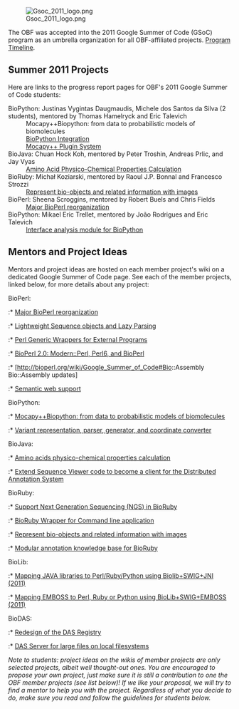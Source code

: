[[Image:Gsoc_2011_logo.png|right|link=http://code.google.com/soc]] 

The OBF was accepted into the 2011 Google Summer of Code (GSoC) program as an umbrella organization for all OBF-affiliated projects. [http://socghop.appspot.com/document/show/gsoc_program/google/gsoc2011/timeline Program Timeline].

== Summer 2011 Projects ==

Here are links to the progress report pages for OBF's 2011 Google Summer of Code students:

;BioPython: Justinas Vygintas Daugmaudis, Michele dos Santos da Silva (2 students),  mentored by Thomas Hamelryck and Eric Talevich
:Mocapy++Biopython: from data to probabilistic models of biomolecules
:[http://biopython.org/wiki/GSOC2011_Mocapy BioPython Integration] 
:[http://biopython.org/wiki/GSOC2011_MocapyExt Mocapy++ Plugin System]
;BioJava: Chuan Hock Koh, mentored by Peter Troshin, Andreas Prlic, and Jay Vyas
:[http://biojava.org/wiki/GSoC:AAPropertiesComputation Amino Acid Physico-Chemical Properties Calculation]
;BioRuby: Michał Koziarski, mentored by Raoul J.P. Bonnal and Francesco Strozzi
:[http://bioruby.open-bio.org/wiki/GSoC:Bio-images Represent bio-objects and related information with images]
;BioPerl: Sheena Scroggins, mentored by Robert Buels and Chris Fields
:[http://www.techomics.com/  Major BioPerl reorganization]
;BioPython: Mikael Eric Trellet,  mentored by João Rodrigues and Eric Talevich
:[http://www.biopython.org/wiki/GSoC2011_mtrellet Interface analysis module for BioPython]

== Mentors and Project Ideas ==

Mentors and project ideas are hosted on each member project's wiki on a dedicated Google Summer of Code page.  See each of the member projects, linked below, for more details about any project:

;BioPerl:
:* [http://bioperl.org/wiki/Google_Summer_of_Code#Major_BioPerl_reorganization  Major BioPerl reorganization]
:* [http://bioperl.org/wiki/Google_Summer_of_Code#Lightweight.2FLazy_BioPerl_Classes Lightweight Sequence objects and Lazy Parsing]
:* [http://bioperl.org/wiki/Google_Summer_of_Code#Perl_Run_Wrappers_for_External_Programs_in_a_Flash  Perl Generic Wrappers for External Programs]
:* [http://bioperl.org/wiki/Google_Summer_of_Code#BioPerl_2.0_.28and_beyond.29  BioPerl 2.0: Modern::Perl, Perl6, and BioPerl]
:* [http://bioperl.org/wiki/Google_Summer_of_Code#Bio::Assembly Bio::Assembly updates]
:* [http://bioperl.org/wiki/Google_Summer_of_Code#Semantic_Web_Support  Semantic web support]

;BioPython:
:* [http://biopython.org/wiki/Google_Summer_of_Code#Mocapy.2B.2BBiopython:_from_data_to_probabilistic_models_of_biomolecules  Mocapy++Biopython: from data to probabilistic models of biomolecules]
:* [http://biopython.org/wiki/Google_Summer_of_Code#Variant_representation.2C_parser.2C_generator.2C_and_coordinate_converter Variant representation, parser, generator, and coordinate converter]

;BioJava:
:* [http://biojava.org/wiki/Google_Summer_of_Code#Amino_acids_physico-chemical_properties_calculation  Amino acids physico-chemical properties calculation]
:* [http://biojava.org/wiki/Google_Summer_of_Code#Extend_Sequence_Viewer_code_to_become_a_client_for_the_Distributed_Annotation_System  Extend Sequence Viewer code to become a client for the Distributed Annotation System ]

;BioRuby:
:* [http://bioruby.open-bio.org/wiki/Google_Summer_of_Code#Support_Next_Generation_Sequencing_.28NGS.29_in_BioRuby  Support Next Generation Sequencing (NGS) in BioRuby]
:* [http://bioruby.open-bio.org/wiki/Google_Summer_of_Code#BioRuby_Wrapper_for_Command_line_application  BioRuby Wrapper for Command line application]
:* [http://bioruby.open-bio.org/wiki/Google_Summer_of_Code#Represent_bio-objects_and_related_information_with_images  Represent bio-objects and related information with images]
:* [http://bioruby.open-bio.org/wiki/Google_Summer_of_Code#Modular_annotation_knowledge_base_for_BioRuby  Modular annotation knowledge base for BioRuby]

;BioLib:
:* [http://biolib.open-bio.org/wiki/GSoC2011  Mapping JAVA libraries to Perl/Ruby/Python using Biolib+SWIG+JNI (2011)]
:* [http://biolib.open-bio.org/wiki/GSoC2011  Mapping EMBOSS to Perl, Ruby or Python using BioLib+SWIG+EMBOSS (2011)]

;BioDAS:
:* [http://www.biodas.org/wiki/GSoC2011  Redesign of the DAS Registry]
:* [http://www.biodas.org/wiki/GSoC2011  DAS Server for large files on local filesystems]

''Note to students: project ideas on the wikis of member projects are only selected projects, albeit well thought-out ones. You are encouraged to propose your own project, just make sure it is still a contribution to one the OBF member projects (see list below)! If we like your proposal, we will try to find a mentor to help you with the project.  Regardless of what you decide to do, make sure you read and follow the guidelines for students below.''